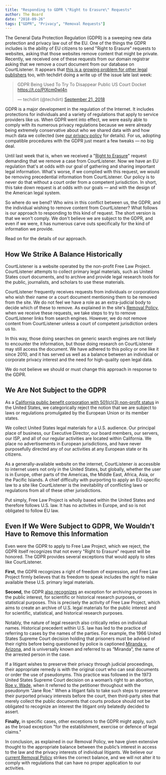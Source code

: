 ```yaml
---
title: "Responding to GDPR \"Right to Erasure\" Requests"
author: The Board
date: "2018-09-26"
tags: ["GDPR", "Privacy", "Removal Requests"]
---
```


<!-- PELICAN_BEGIN_SUMMARY -->

The General Data Protection Regulation (GDPR) is a sweeping new data protection and privacy law out of the EU. One of the things the GDPR includes is the ability of EU citizens to send "Right to Erasure" requests to websites, asking that those websites remove content that might be private. Recently, we received one of these requests from our domain registrar asking that we remove a court document from our database on CourtListener. It appears that [this is a growing problem for other legal publishers][techdirt] too, with techdirt doing a write up of the issue late last week:

<blockquote className="twitter-tweet" data-partner="tweetdeck"><p lang="en" dir="ltr">GDPR Being Used To Try To Disappear Public US Court Docket <a href="https://t.co/PlXcm0wl4n">https://t.co/PlXcm0wl4n</a></p>&mdash; techdirt (@techdirt) <a href="https://twitter.com/techdirt/status/1043214365669961728?ref_src=twsrc%5Etfw">September 21, 2018</a></blockquote>
<script async src="https://platform.twitter.com/widgets.js" charset="utf-8"></script>

GDPR is a major development in the regulation of the Internet. It includes protections for individuals and a variety of regulations that apply to service providers like us. When GDPR went into effect, we were easily able to comply with its numerous privacy regulations because we were already being extremely conservative about who we shared data with and how much data we collected (see [our privacy policy][pp] for details). For us, adopting compatible procedures with the GDPR just meant a few tweaks — no big deal.

Until last week that is, when we received a "[Right to Erasure][art17]" request demanding that we remove a case from CourtListener. Now we have an EU regulation that's at odds with our goal of gathering and sharing important legal information. What's worse, if we complied with this request, we would be removing precedential information from CourtListener. Our policy is to never do that without a court order from a competent jurisdiction. In short, this take down request is at odds with our goals — and with the design of the American legal system.

So where do we bend? Who wins in this conflict between us, the GDPR, and the individual wishing to remove content from CourtListener? What follows is our approach to responding to this kind of request. The short version is that we won't comply. We don't believe we are subject to the GDPR, and even if we were, it has numerous carve outs specifically for the kind of information we provide.

Read on for the details of our approach.

<!-- PELICAN_END_SUMMARY -->


## How We Strike A Balance Historically

CourtListener is a website operated by the non-profit Free Law Project. CourtListener attempts to collect primary legal materials, such as United States court documents, and to archive and provide legal research tools for the public, journalists, and scholars to use these materials.

CourtListener frequently receives requests from individuals or corporations who wish their name or a court document mentioning them to be removed from the site. We do not feel we have a role as an extra-judicial body to decide which of these to remove. As explained in the site's [Removal Policy][removal], when we receive these requests, we take steps to try to remove CourtListener links from search engines. However, we do not remove content from CourtListener unless a court of competent jurisdiction orders us to.

In this way, those doing searches on generic search engines are not likely to encounter the information, but those doing research on CourtListener may still access the document. We have adhered to this policy or one like it since 2010, and it has served us well as a balance between an individual or corporate privacy interest and the need for high-quality open legal data.

We do not believe we should or must change this approach in response to the GDPR.


## We Are Not Subject to the GDPR

As a [California public benefit corporation with 501(c)(3) non-profit status][nonprofitdocs] in the United States, we categorically reject the notion that we are subject to laws or regulations promulgated by the European Union or its member states.

We collect United States legal materials for a U.S. audience. Our principal place of business, our Executive Director, our board members, our servers, our ISP, and all of our regular activities are located within California. We place no advertisements in European jurisdictions, and have never purposefully directed any of our activities at any European state or its citizens.

As a generally-available website on the internet, CourtListener *is* accessible to internet users not only in the United States, but globally, whether the user is in Europe, other parts of the Americas, the Middle East, Africa, Asia, or the Pacific Islands. A chief difficulty with purporting to apply an EU-specific law to a site like CourtListener is the inevitability of conflicting laws or regulations from all of these other jurisdictions.

Put simply, Free Law Project is wholly based within the United States and therefore follows U.S. law. It has no activities in Europe, and so is not obligated to follow EU law.


## Even If We Were Subject to GDPR, We Wouldn't Have to Remove this Information

Even were the GDPR to apply to Free Law Project, which we reject, the GDPR itself recognizes that not every "Right to Erasure" request will be honored. The GDPR provides several exceptions that would apply to sites like CourtListener.

**First,** the GDPR recognizes a right of freedom of expression, and Free Law Project firmly believes that its freedom to speak includes the right to make available these U.S. primary legal materials.

**Second,** the GDPR [also recognizes][art17] an exception for archiving purposes in the public interest, for scientific or historical research purposes, or statistical purposes. This is precisely the activity of Free Law Project, which aims to create an archive of U.S. legal materials for the public interest and for scientific, statistical, and historical research purposes.

Notably, the nature of legal research also critically relies on individual names. Historical precedent within U.S. law has led to the practice of referring to cases by the names of the parties. For example, the 1966 United States Supreme Court decision holding that prisoners must be advised of their rights before being questioned by police is captioned [Miranda v. Arizona][miranda], and is universally known and referred to as “Miranda”, the name of the arrested person in the case.

If a litigant wishes to preserve their privacy through judicial proceedings, their appropriate remedy is with the original court who can seal documents or order the use of pseudonyms. This practice was followed in the 1973 United States Supreme Court decision on a woman’s right to an abortion, [Roe v. Wade][roe], when it referred to the petitioner throughout with the pseudonym "Jane Roe." When a litigant fails to take such steps to preserve their purported privacy interests before the court, then third-party sites that merely collect the public documents that courts produce should not be obligated to recognize an interest the litigant only belatedly decided to assert.

**Finally,** in specific cases, other exceptions to the GDPR might apply, such as the broad exception "for the establishment, exercise or defence of legal claims."

In conclusion, as explained in our Removal Policy, we have given extensive thought to the appropriate balance between the public’s interest in access to the law and the privacy interests of individual litigants. We believe our [current Removal Policy][removal] strikes the correct balance, and we will not alter it to comply with regulations that can have no proper application to our activities.


[techdirt]: https://www.techdirt.com/articles/20180920/17133740682/gdpr-being-used-to-try-to-disappear-public-us-court-docket.shtml
[pp]: https://www.courtlistener.com/terms/#privacy
[art17]: https://gdpr-info.eu/art-17-gdpr/
[removal]: https://www.courtlistener.com/terms/#removal
[roe]: https://www.courtlistener.com/opinion/108713/roe-v-wade/
[miranda]: https://www.courtlistener.com/opinion/107252/miranda-v-arizona/
[nonprofitdocs]: /non-profit-documents/
